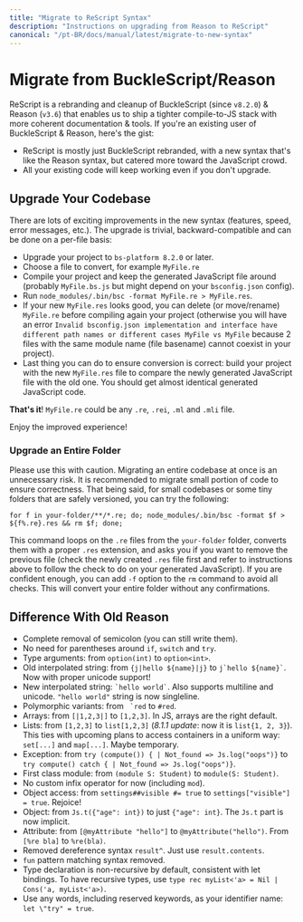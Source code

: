 ```yaml
---
title: "Migrate to ReScript Syntax"
description: "Instructions on upgrading from Reason to ReScript"
canonical: "/pt-BR/docs/manual/latest/migrate-to-new-syntax"
---
```


# Migrate from BuckleScript/Reason

ReScript is a rebranding and cleanup of BuckleScript (since `v8.2.0`) & Reason (`v3.6`) that enables us to ship a tighter compile-to-JS stack with more coherent documentation & tools. If you're an existing user of BuckleScript & Reason, here's the gist:

- ReScript is mostly just BuckleScript rebranded, with a new syntax that's like the Reason syntax, but catered more toward the JavaScript crowd.
- All your existing code will keep working even if you don't upgrade.

## Upgrade Your Codebase

There are lots of exciting improvements in the new syntax (features, speed, error messages, etc.). The upgrade is trivial, backward-compatible and can be done on a per-file basis:

- Upgrade your project to `bs-platform 8.2.0` or later.
- Choose a file to convert, for example `MyFile.re`
- Compile your project and keep the generated JavaScript file around (probably `MyFile.bs.js` but might depend on your `bsconfig.json` config).
- Run `node_modules/.bin/bsc -format MyFile.re > MyFile.res`.
- If your new `MyFile.res` looks good, you can delete (or move/rename) `MyFile.re` before compiling again your project (otherwise you will have an error `Invalid bsconfig.json implementation and interface have different path names or different cases MyFile vs MyFile` because 2 files with the same module name (file basename)  cannot coexist in your project).
- Last thing you can do to ensure conversion is correct: build your project with the new `MyFile.res` file to compare the newly generated JavaScript file with the old one. You should get almost identical generated JavaScript code.

**That's it**! `MyFile.re` could be any `.re`, `.rei`, `.ml` and `.mli` file.

Enjoy the improved experience!

### Upgrade an Entire Folder

Please use this with caution. Migrating an entire codebase at once is an unnecessary risk.
It is recommended to migrate small portion of code to ensure correctness.
That being said, for small codebases or some tiny folders that are safely versioned, you can try the following:

```console
for f in your-folder/**/*.re; do; node_modules/.bin/bsc -format $f > ${f%.re}.res && rm $f; done;
```

This command loops on the `.re` files from the `your-folder` folder, converts them with a proper `.res` extension, and asks you if you want to remove the previous file (check the newly created `.res` file first and refer to instructions above to follow the check to do on your generated JavaScript).
If you are confident enough, you can add `-f` option to the `rm` command to avoid all checks. This will convert your entire folder without any confirmations.

## Difference With Old Reason

- Complete removal of semicolon (you can still write them).
- No need for parentheses around `if`, `switch` and `try`.
- Type arguments: from `option(int)` to `option<int>`.
- Old interpolated string: from `{j|hello ${name}|j}` to `` j`hello ${name}` ``. Now with proper unicode support!
- New interpolated string: `` `hello world` ``. Also supports multiline and unicode. `"hello world"` string is now singleline.
- Polymorphic variants: from `` `red`` to `#red`.
- Arrays: from `[|1,2,3|]` to `[1,2,3]`. In JS, arrays are the right default.
- Lists: from `[1,2,3]` to `list[1,2,3]` (_8.1.1 update_: now it is `list{1, 2, 3}`). This ties with upcoming plans to access containers in a uniform way: `set[...]` and `map[...]`. Maybe temporary.
- Exception: from `try (compute()) { | Not_found => Js.log("oops")}` to `try compute() catch { | Not_found => Js.log("oops")}`.
- First class module: from `(module S: Student)` to `module(S: Student)`.
- No custom infix operator for now (including `mod`).
- Object access: from `settings##visible #= true` to `settings["visible"] = true`. Rejoice!
- Object: from `Js.t({"age": int})` to just `{"age": int}`. The `Js.t` part is now implicit.
- Attribute: from `[@myAttribute "hello"]` to `@myAttribute("hello")`. From `[%re bla]` to `%re(bla)`.
- Removed dereference syntax `result^`. Just use `result.contents`.
- `fun` pattern matching syntax removed.
- Type declaration is non-recursive by default, consistent with let bindings. To have recursive types, use `type rec myList<'a> = Nil | Cons('a, myList<'a>)`.
- Use any words, including reserved keywords, as your identifier name: `let \"try" = true`.

